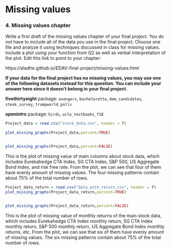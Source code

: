 # Missing values



### 4. Missing values chapter

Write a first draft of the missing values chapter of your final project. You do not have to include all of the data you use in the final project. Choose one file and analyze it using techniques discussed in class for missing values. Include a plot using your function from Q2 as well as verbal interpretation of the plot. Edit this link to point to your chapter:

https://aladhe.github.io/EDAV-final-project/missing-values.html

**If your data for the final project has no missing values, you may use one of the following datasets instead for this question. You can include your answer here since it doesn't belong in your final project.**
  
  **fivethirtyeight** package: `avengers`, `bachelorette`, `dem_candidates`, `steak_survey`, `trumpworld_polls`

**openintro** package: `birds`, `ucla_textbooks_f18` 


```r

Project_data = read.csv("stock_data.csv", header = T)

plot_missing_graphs(Project_data,percent=TRUE)


plot_missing_graphs(Project_data,percent=FALSE)


```

This is the plot of missing value of main columns about stock data, which includes Eurekahedge CTA Index, SG CTA Index, S&P 500, US Aggregate Bond Index, and risk free rate. From the plot, we can see that four of them have evenly amount of missing values. The four missing patterns contain about 75% of the total number of rows.


```r


Project_data_return = read.csv("Data_with_return.csv", header = T)
plot_missing_graphs(Project_data_return,percent=TRUE)


plot_missing_graphs(Project_data_return,percent=FALSE)


```

This is the plot of missing value of monthly returns of the main stock data, which includes Eurekahedge CTA Index monthly return, SG CTA Index monthly return, S&P 500 monthly return, US Aggregate Bond Index monthly returns, etc. From the plot, we can see that six of them have evenly amount of missing values. The six missing patterns contain about 75% of the total number of rows.

